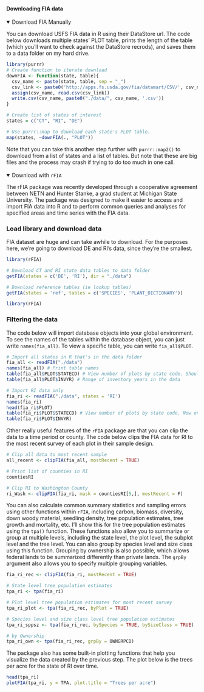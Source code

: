 #### Downloading FIA data {.tabset}
<details open><summary class = 'drop'>Download FIA Manually</summary>
You can download USFS FIA data in R using their DataStore url. The code below downloads multiple states' PLOT table, prints the length of the table (which you'll want to check against the DataStore recrods), and saves them to a data folder on my hard drive.  
```r
library(purrr)
# Create function to iterate download
downFIA <- function(state, table){
  csv_name <- paste(state, table, sep = "_")
  csv_link <- paste0('http://apps.fs.usda.gov/fia/datamart/CSV/', csv_name, '.csv')
  assign(csv_name, read.csv(csv_link))
  write.csv(csv_name, paste0("./data/", csv_name, '.csv'))
}

# Create list of states of interest
states = c("CT", "RI", "DE")

# Use purrr::map to download each state's PLOT table.
map(states, ~downFIA(., "PLOT"))

```

Note that you can take this another step further with `purrr::map2()` to download from a list of states and a list of tables. But note that these are big files and the process may crash if trying to do too much in one call.
</details>
<br>
<details open><summary class = 'drop'>Download with `rFIA`</summary>
The rFIA package was recently developed through a cooperative agreement between NETN and Hunter Stanke, a grad student at Michigan State University. The package was designed to make it easier to access and import FIA data into R and to perform common queries and analyses for specified areas and time series with the FIA data.

<h3>Load library and download data</h3>
FIA dataset are huge and can take awhile to download. For the purposes here, we're going to download DE and RI's data, since they're the smallest.
```r
library(rFIA)

# Download CT and RI state data tables to data folder
getFIA(states = c('DE', 'RI'), dir = "./data")

# Download reference tables (ie lookup tables)
getFIA(states = 'ref', tables = c('SPECIES', 'PLANT_DICTIONARY'))
```
```r
library(rFIA)
```

<h3>Filtering the data</h3>
The code below will import database objects into your global environment. To see the names of the tables within the database object, you can just write `names(fia_all)`. To view a specific table, you can write `fia_all$PLOT`.
```r
# Import all states in R that's in the data folder
fia_all <- readFIA("./data")
names(fia_all) # Print table names
table(fia_all$PLOT$STATECD) # View number of plots by state code. Should be 2.
table(fia_all$PLOT$INVYR) # Range of inventory years in the data

# Import RI data only
fia_ri <- readFIA("./data", states = 'RI')
names(fia_ri)
head(fia_ri$PLOT)
table(fia_ri$PLOT$STATECD) # View number of plots by state code. Now only 1.
table(fia_ri$PLOT$INVYR)

```

Other really useful features of the `rFIA` package are that you can clip the data to a time period or county. The code below clips the FIA data for RI to the most recent survey of each plot in their sample design.
```r
# Clip all data to most recent sample
all_recent <- clipFIA(fia_all, mostRecent = TRUE)

# Print list of counties in RI
countiesRI 

# Clip RI to Washington County
ri_Wash <- clipFIA(fia_ri, mask = countiesRI[5,], mostRecent = F)
```

You can also calculate common summary statistics and sampling errors using other functions within `rFIA`, including carbon, biomass, diversity, down woody material, seedling density, tree population estimates, tree growth and mortality, etc. I'll show this for the tree population estimates using the `tpa()` function. These functions also allow you to summarize or group at multiple levels, including the state level, the plot level, the subplot level and the tree level. You can also group by species level and size class using this function. Grouping by ownership is also possible, which allows federal lands to be summarized differently than private lands. The `grpBy` argument also allows you to specify multiple grouping variables. 

```r
fia_ri_rec <- clipFIA(fia_ri, mostRecent = TRUE)

# State level tree population estimates
tpa_ri <- tpa(fia_ri)

# Plot level tree population estimates for most recent survey
tpa_ri_plot <- tpa(fia_ri_rec, byPlot = TRUE)

# Species level and size class level tree population estimates
tpa_ri_sppsz <- tpa(fia_ri_rec, bySpecies = TRUE, bySizeClass = TRUE)

# by Ownership
tpa_ri_own <- tpa(fia_ri_rec, grpBy = OWNGRPCD)
```

The package also has some built-in plotting functions that help you visualize the data created by the previous step. The plot below is the trees per acre for the state of RI over time.

```r
head(tpa_ri)
plotFIA(tpa_ri, y = TPA, plot.title = "Trees per acre")
```
</details>

